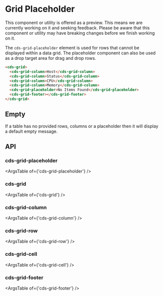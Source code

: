 
<Meta title="Data Grid (Preview)/Placeholder" />

# Grid Placeholder

<cds-alert-group status="warning" cds-layout="m-b:lg">
  <cds-alert>
    This component or utility is offered as a preview. This means we are currently working on it and seeking feedback.
    Please be aware that this component or utility may have breaking changes before we finish working on it.
  </cds-alert>
</cds-alert-group>

The `cds-grid-placeholder` element is used for rows that cannot be displayed within a data grid.
The placeholder component can also be used as a drop target area for drag and drop rows.

<Story id="stories-grid--placeholder" />

```html
<cds-grid>
  <cds-grid-column>Host</cds-grid-column>
  <cds-grid-column>Status</cds-grid-column>
  <cds-grid-column>CPU</cds-grid-column>
  <cds-grid-column>Memory</cds-grid-column>
  <cds-grid-placeholder>No Items Found</cds-grid-placeholder>
  <cds-grid-footer></cds-grid-footer>
</cds-grid>
```

## Empty

If a table has no provided rows, columns or a placeholder then it will display a default empty message.

<Story id="stories-grid--empty" />

## API

### cds-grid-placeholder

<ArgsTable of={'cds-grid-placeholder'} />

### cds-grid

<ArgsTable of={'cds-grid'} />

### cds-grid-column

<ArgsTable of={'cds-grid-column'} />

### cds-grid-row

<ArgsTable of={'cds-grid-row'} />

### cds-grid-cell

<ArgsTable of={'cds-grid-cell'} />

### cds-grid-footer

<ArgsTable of={'cds-grid-footer'} />
